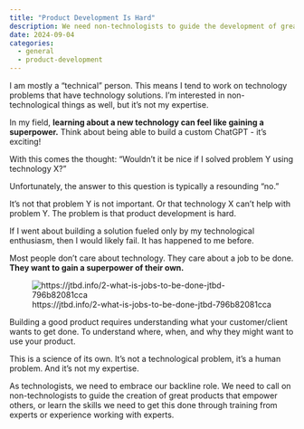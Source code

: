 ```yaml
---
title: "Product Development Is Hard"
description: We need non-technologists to guide the development of great products that empower others.
date: 2024-09-04
categories: 
  - general
  - product-development
---
```


I am mostly a "technical" person. This means I tend to work on technology problems that have technology solutions. I’m interested in non-technological things as well, but it's not my expertise.

In my field, **learning about a new technology can feel like gaining a superpower.** Think about being able to build a custom ChatGPT - it’s exciting!

With this comes the thought: “Wouldn’t it be nice if I solved problem Y using technology X?”

Unfortunately, the answer to this question is typically a resounding “no.”

It’s not that problem Y is not important. Or that technology X can’t help with problem Y. The problem is that product development is hard.

If I went about building a solution fueled only by my technological enthusiasm, then I would likely fail. It has happened to me before.

Most people don’t care about technology. They care about a job to be done. **They want to gain a superpower of their own.**

![https://jtbd.info/2-what-is-jobs-to-be-done-jtbd-796b82081cca](job-to-be-done.webp){.preview-image}

Building a good product requires understanding what your customer/client wants to get done. To understand where, when, and why they might want to use your product.

This is a science of its own. It’s not a technological problem, it’s a human problem. And it’s not my expertise.

As technologists, we need to embrace our backline role. We need to call on non-technologists to guide the creation of great products that empower others, or learn the skills we need to get this done through training from experts or experience working with experts.
